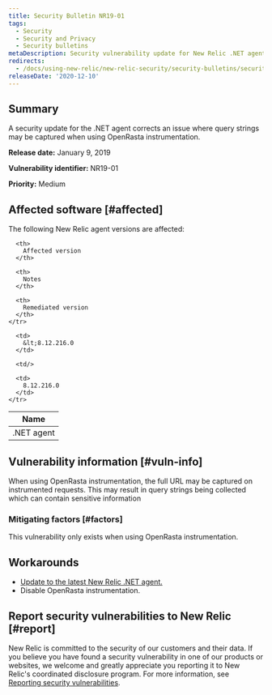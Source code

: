 ```yaml
---
title: Security Bulletin NR19-01
tags:
  - Security
  - Security and Privacy
  - Security bulletins
metaDescription: Security vulnerability update for New Relic .NET agent.
redirects:
  - /docs/using-new-relic/new-relic-security/security-bulletins/security-bulletin-nr19-01
releaseDate: '2020-12-10'
---
```


## Summary

A security update for the .NET agent corrects an issue where query strings may be captured when using OpenRasta instrumentation.

**Release date:** January 9, 2019

**Vulnerability identifier:** NR19-01

**Priority:** Medium

## Affected software [#affected]

The following New Relic agent versions are affected:

<table>
  <thead>
    <tr>
      <th>
        Name
      </th>

      <th>
        Affected version
      </th>

      <th>
        Notes
      </th>

      <th>
        Remediated version
      </th>
    </tr>
  </thead>

  <tbody>
    <tr>
      <td>
        .NET agent
      </td>

      <td>
        &lt;8.12.216.0
      </td>

      <td/>

      <td>
        8.12.216.0
      </td>
    </tr>
  </tbody>
</table>

## Vulnerability information [#vuln-info]

When using OpenRasta instrumentation, the full URL may be captured on instrumented requests. This may result in query strings being collected which can contain sensitive information

### Mitigating factors [#factors]

This vulnerability only exists when using OpenRasta instrumentation.

## Workarounds

* [Update to the latest New Relic .NET agent.](/docs/agents/net-agent/installation/update-net-agent)
* Disable OpenRasta instrumentation.

## Report security vulnerabilities to New Relic [#report]

New Relic is committed to the security of our customers and their data. If you believe you have found a security vulnerability in one of our products or websites, we welcome and greatly appreciate you reporting it to New Relic's coordinated disclosure program. For more information, see [Reporting security vulnerabilities](/docs/security/new-relic-security/data-privacy/reporting-security-vulnerabilities).
